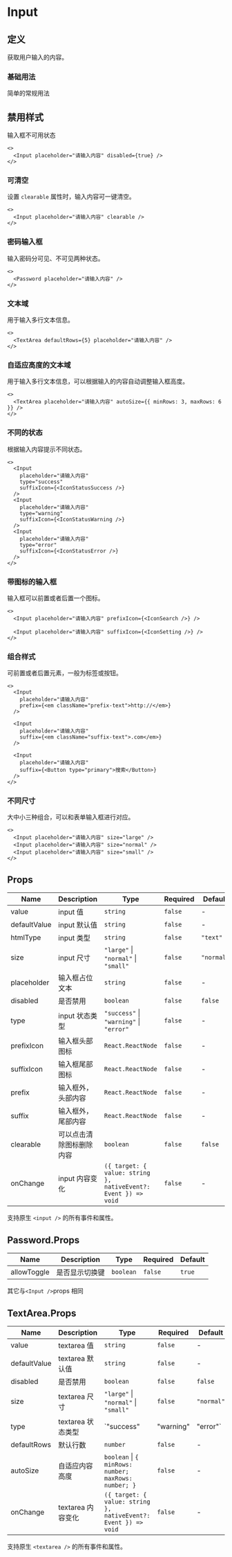 
# Input

## 定义

获取用户输入的内容。

### 基础用法

简单的常规用法

<Basic />

## 禁用样式

输入框不可用状态

```tsx live=true
<>
  <Input placeholder="请输入内容" disabled={true} />
</>
```

### 可清空

设置 `clearable` 属性时，输入内容可一键清空。

```tsx live=true
<>
  <Input placeholder="请输入内容" clearable />
</>
```

### 密码输入框

输入密码分可见、不可见两种状态。

```tsx live=true
<>
  <Password placeholder="请输入内容" />
</>
```

### 文本域

用于输入多行文本信息。

```tsx live=true
<>
  <TextArea defaultRows={5} placeholder="请输入内容" />
</>
```

### 自适应高度的文本域

用于输入多行文本信息，可以根据输入的内容自动调整输入框高度。

```tsx live=true
<>
  <TextArea placeholder="请输入内容" autoSize={{ minRows: 3, maxRows: 6 }} />
</>
```

### 不同的状态

根据输入内容提示不同状态。

```tsx live=true className=s-input-example
<>
  <Input
    placeholder="请输入内容"
    type="success"
    suffixIcon={<IconStatusSuccess />}
  />
  <Input
    placeholder="请输入内容"
    type="warning"
    suffixIcon={<IconStatusWarning />}
  />
  <Input
    placeholder="请输入内容"
    type="error"
    suffixIcon={<IconStatusError />}
  />
</>
```

### 带图标的输入框

输入框可以前置或者后置一个图标。

```tsx live=true className=s-input-example
<>
  <Input placeholder="请输入内容" prefixIcon={<IconSearch />} />

  <Input placeholder="请输入内容" suffixIcon={<IconSetting />} />
</>
```

### 组合样式

可前置或者后置元素，一般为标签或按钮。

```tsx live=true className=s-input-example
<>
  <Input
    placeholder="请输入内容"
    prefix={<em className="prefix-text">http://</em>}
  />

  <Input
    placeholder="请输入内容"
    suffix={<em className="suffix-text">.com</em>}
  />

  <Input
    placeholder="请输入内容"
    suffix={<Button type="primary">搜索</Button>}
  />
</>
```

### 不同尺寸

大中小三种组合，可以和表单输入框进行对应。

```tsx live=true className=s-input-example
<>
  <Input placeholder="请输入内容" size="large" />
  <Input placeholder="请输入内容" size="normal" />
  <Input placeholder="请输入内容" size="small" />
</>
```

## Props

| Name         | Description              | Type                                                           | Required | Default    |
| ------------ | ------------------------ | -------------------------------------------------------------- | -------- | ---------- |
| value        | input 值                 | `string`                                                       | `false`  | -          |
| defaultValue | input 默认值             | `string`                                                       | `false`  | -          |
| htmlType     | input 类型               | `string`                                                       | `false`  | `"text"`   |
| size         | input 尺寸               | `"large"` \| `"normal"` \| `"small"`                           | `false`  | `"normal"` |
| placeholder  | 输入框占位文本           | `string`                                                       | `false`  | -          |
| disabled     | 是否禁用                 | `boolean`                                                      | `false`  | `false`    |
| type         | input 状态类型           | `"success"` \| `"warning"` \| `"error"`                        | `false`  | -          |
| prefixIcon   | 输入框头部图标           | `React.ReactNode`                                              | `false`  | -          |
| suffixIcon   | 输入框尾部图标           | `React.ReactNode`                                              | `false`  | -          |
| prefix       | 输入框外，头部内容       | `React.ReactNode`                                              | `false`  | -          |
| suffix       | 输入框外，尾部内容       | `React.ReactNode`                                              | `false`  | -          |
| clearable    | 可以点击清除图标删除内容 | `boolean`                                                      | `false`  | `false`    |
| onChange     | input 内容变化           | `({ target: { value: string }, nativeEvent?: Event }) => void` | `false`  | -          |

支持原生 `<input />` 的所有事件和属性。

## Password.Props

| Name        | Description    | Type      | Required | Default |
| ----------- | -------------- | --------- | -------- | ------- |
| allowToggle | 是否显示切换键 | `boolean` | `false`  | `true`  |

其它与`<Input />`props 相同

## TextArea.Props

| Name         | Description       | Type                                                           | Required | Default    |
| ------------ | ----------------- | -------------------------------------------------------------- | -------- | ---------- |
| value        | textarea 值       | `string`                                                       | `false`  | -          |
| defaultValue | textarea 默认值   | `string`                                                       | `false`  | -          |
| disabled     | 是否禁用          | `boolean`                                                      | `false`  | `false`    |
| size         | textarea 尺寸     | `"large"` \| `"normal"` \| `"small"`                           | `false`  | `"normal"` |
| type         | textarea 状态类型 | `"success" | "warning" | "error"`                              | `false`  | -          |
| defaultRows  | 默认行数          | `number`                                                       | `false`  | -          |
| autoSize     | 自适应内容高度    | `boolean` \| `{ minRows: number; maxRows: number; }`           | `false`  | -          |
| onChange     | textarea 内容变化 | `({ target: { value: string }, nativeEvent?: Event }) => void` | `false`  | -          |

支持原生 `<textarea />` 的所有事件和属性。
